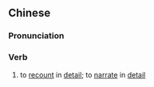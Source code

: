 {{also|备说}}
==Chinese==
{{zh-forms|s=备说}}

===Pronunciation===
{{zh-pron
|m=bèishuō
|cat=v
}}

===Verb===
{{zh-verb}}

# {{lb|zh|literary}} to [[recount]] in [[detail]]; to [[narrate]] in [[detail]]